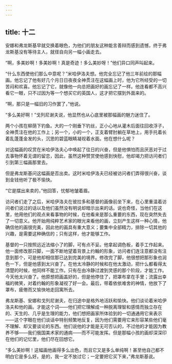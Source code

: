 ```yaml
---
---
---
```

title: 十二
---



安娜和弗龙斯基早就交换着眼色，为他们的朋友这种能言善辩而感到遗憾，终于弗龙斯基没有等待主人，就径自向另一幅小画走去。

“啊，多美妙啊！多美妙啊！真是奇迹！多么美妙呀！”他们异口同声叫起来。

“什么东西使他们那么中意呢？”米哈伊洛夫想。他完全忘记了他三年前绘的那幅画。他忘记了他有好几个月日日夜夜全神贯注在这幅画上时，他为它所经受的一切苦闷和欢喜。他忘记了它，就像他一向总把画好的画忘记了一样。他连看都不高兴看它一眼，只不过因为等一个想买它的英国人，这才把它摆到外面来的。

“啊，那只是一幅旧的习作罢了，”他说。

“多么美好啊！”戈列尼谢夫说，他显然也从心底里被那幅画的魅力迷住了。

两个小孩在柳荫下钓鱼。大的一个刚垂下钓丝，正小心地从灌木后面往回收浮子，全神贯注在他的工作上；另一个，小的一个，正支着臂肘躺在草地上，用手托着长着乱蓬蓬金发的头，沉思的碧蓝眼睛凝视着水面。他在想什么呢？

对这幅画的叹赏在米哈伊洛夫心中唤起了往日的兴奋，但是他惧怕而且厌恶对于过去事物怀着无谓的留恋，因此，虽然这种赞赏使他感到快慰，他却竭力把访问者们引到第三幅画那里去。

但是弗龙斯基问这幅画是否出卖。这时米哈伊洛夫已经被访问者们弄得很兴奋，谈到金钱他听了极不愉快。

“它是摆出来卖的，”他回答，忧郁地皱着眉。

访问者们走了之后，米哈伊洛夫在彼拉多和基督的画像前坐下来，在心里重温着访问者们说过的话以及他们虽然没有明说却暗示出来的话。说也奇怪，当他们在这里，他用他们的观点来看事物的时候，在他看来是那么重要的东西，现在突然失去了一切意义。他开始用纯粹艺术家的眼光来看他的画，立刻产生这样一种心情，他确信他的画很完美，因此他的画具有重大意义；要集中全部精力，排除一切其他的兴趣，是需要这种确信的；只有这样，他才能够工作。

基督的一只按照远近法缩小了的脚，可有点不妥。他拿起调色板，着手工作起来。他一面修改那只脚，一面不断地望着背景上约翰的形象，访问者们连注意都没有注意到那个，可是他却相信那已达到完美的境界。修改完了脚，他很想把那形象也润色一下，但是他感到太兴奋了。在他太冷静的时候和在他太激动，把什么都看得太清楚的时候，他同样不能工作。只有在由冷静过渡到灵感的那个阶段，才能工作。今天他太兴奋了。他原想把画盖好的，但是他停住了，把罩布拿在手里；流露出幸福的微笑，对着约翰的形象凝视了好一会。最后，带着依依难舍的神情，他放下了罩布，疲倦而又愉快地走回寓所去。

弗龙斯基、安娜和戈列尼谢夫，在归途中是格外地活跃和愉快。他们谈论着米哈伊洛夫和他的画。才能这个词——他们把它理解成一种脱离理智和感情而独立存在的、天生的、几乎是生理的能力，他们想把画家所体验到的一切通通用它来表示——这个字眼在他们谈话中特别频繁地反复，因为他们需要用它来形容某些他们毫不理解、却又要谈论的东西。他们说他的才能是无可否认的，不过他的才能因为教养不够——我们俄国美术家的通病——而不可能发挥。但是那幅小孩的画却深深印在他们的记忆里，他们尽在回想它。

“多么美妙啊！这幅画他画得多么出色，而且它又是多么单纯啊！甚至他自己都不明白它是多么好。是的，我一定不放过它；一定要把它买下来，”弗龙斯基说。